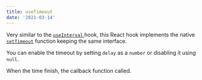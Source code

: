 ```yaml
---
title: useTimeout
date: '2021-03-14'
---
```


Very similar to the [`useInterval` ](/react-hook/use-interval) hook, this React hook implements the native [`setTimeout`](https://www.w3schools.com/jsref/met_win_settimeout.asp) function keeping the same interface.

You can enable the timeout by setting `delay` as a `number` or disabling it using `null`.

When the time finish, the callback function called.
